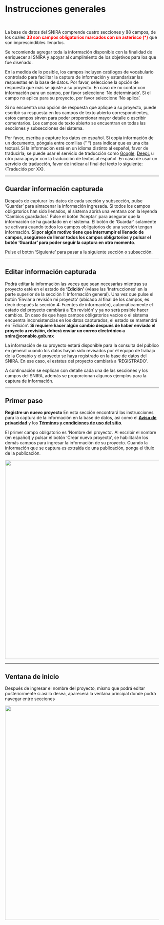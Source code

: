 # Instrucciones generales  {.unnumbered}

<br>

La base de datos del SNIRA comprende cuatro secciones y 88 campos, de los cuales <span style="color:red">**33 son campos obligatorios marcados con un asterisco (\*)**</span> que son imprescindibles llenarlos.

Se recomienda agregar toda la información disponible con la finalidad de enriquecer al SNIRA y apoyar al cumplimiento de los objetivos para los que fue diseñado. 

En la medida de lo posible, los campos incluyen catálogos de vocabulario controlado para facilitar la captura de información y estandarizar las respuestas en la base de datos. Por favor, seleccione la opción de respuesta que más se ajuste a su proyecto. En caso de no contar con información para un campo, por favor seleccione ‘No determinado’. Si el campo no aplica para su proyecto, por favor seleccione ‘No aplica’.

Si no encuentra una opción de respuesta que aplique a su proyecto, puede escribir su respuesta en los campos de texto abierto correspondientes, estos campos sirven para poder proporcionar mayor detalle o escribir comentarios. Los campos de texto abierto se encuentran en todas las secciones y subsecciones del sistema.

Por favor, escriba y capture los datos en español. Si copia información de un documento, póngala entre comillas (" ") para indicar que es una cita textual. Si la información está en un idioma distinto al español, favor de traducirla; se puede usar el servicio de traducción como [Google](https://translate.google.com.mx/?hl=es), [DeepL](https://www.deepl.com/es/translator) u otro para apoyar con la traducción de textos al español.  En caso de usar un servicio de traducción, favor de indicar al final del texto lo siguiente: (Traducido por XX).

----

## Guardar información capturada {.unnumbered}
Después de capturar los datos de cada sección y subsección, pulse ‘Guardar’ para almacenar la información ingresada. Si todos los campos obligatorios han sido llenados, el sistema abrirá una ventana con la leyenda 'Cambios guardados'. Pulse el botón ‘Aceptar’ para asegurar que la información se ha guardado en el sistema. El botón de ‘Guardar’ solamente se activará cuando todos los campos obligatorios de una sección tengan información. **Si por algún motivo tiene que interrumpir el llenado de campos, asegúrese de llenar todos los campos obligatorios y pulsar el botón ‘Guardar’ para poder seguir la captura en otro momento**.

Pulse el botón ‘Siguiente’ para pasar a la siguiente sección o subsección. 

----

## Editar información capturada {.unnumbered}
Podrá editar la información las veces que sean necesarias mientras su proyecto esté en el estado de  **‘Edición’** (véase las ‘Instrucciones’ en la parte superior de la sección 1: Información general). Una vez que pulse el botón ‘Enviar a revisión mi proyecto’ (ubicado al final de los campos, es decir después la sección 4: Fuentes de información), automáticamente el estado del proyecto cambiará a ‘En revisión’ y ya no será posible hacer cambios. En caso de  que haya campos obligatorios vacíos o el sistema encuentra inconsistencias en los datos capturados, el estado se mantendrá en ‘Edición’. **Si requiere hacer algún cambio después de haber enviado el proyecto a revisión, deberá enviar un correo electrónico a snira@conabio.gob.mx**


La información de su proyecto estará disponible para la consulta del público en general cuando los datos hayan sido revisados por el  equipo de trabajo de la Conabio y el proyecto se haya registrado en la base de datos del SNIRA. En ese caso, el estatus del proyecto cambiará a ‘REGISTRADO’.

A continuación se explican con detalle cada una de las secciones y los campos del SNIRA, además se proporcionan algunos ejemplos para la captura de información. 

----

## Primer paso {.unnumbered}
**Registre un nuevo proyecto**
En esta sección encontrará las instrucciones para la captura de la información en la base de datos, así como el [**Aviso de privacidad**](https://www.biodiversidad.gob.mx/conabio/proteccion-DP/ap-solicitudes-de-acceso-infopub) y los [**Términos y condiciones de uso del sitio**](https://www.gob.mx/terminos).

El primer campo obligatorio es ‘Nombre del proyecto’. Al escribir el nombre (en español) y pulsar el botón ‘Crear nuevo proyecto’, se habilitarán los demás campos para ingresar la información de su proyecto. Cuando la información que se captura es extraída de una publicación, ponga el título de la publicación.

![](images/Imagen1.png){width="650"}

----

## Ventana de inicio {.unnumbered}

Después de ingresar el nombre del proyecto, mismo que podrá editar posteriormente si así lo desea, aparecerá la ventana principal donde podrá navegar entre secciones

![](images/01_Inicio.png){width="700"}
